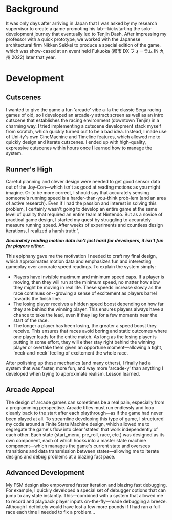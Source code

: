 <FullAV src={mainVideo} fallback={mainFallback} />

# Background

It was only days after arriving in Japan that I was asked by my research
supervisor to create a game promoting his lab—kickstarting the solo-development
journey that eventually led to Tenjin Dash. After impressing my professor with a
quick prototype, we worked with the Japanese architectural firm Nikken Sekkei to
produce a special edition of the game, which was show-cased at an event held
Fukuoka (都市 DX フォーラム IN 九州 2022) later that year.

# Development

## Cutscenes

I wanted to give the game a fun 'arcade' vibe a-la the classic Sega racing games of old, so I developed an arcade-y attract screen as well as an intro cutscene that establishes the racing environment (downtown Tenjin) in a charming way. I tried implementing a cutscene development stack myself from scratch, which quickly turned out to be a bad idea. Instead, I made use of Uni-ty's own CineMachine and Timeline features, which allowed me to quickly design and iterate cutscenes. I ended up with high-quality, expressive cutscenes within hours once I learned how to manage the system.

## Runner's High

<FullAV src={raceVideo} fallback={raceFallback} />

Careful planning and clever design were needed to get good sensor data out of the Joy-Con—which isn't as good at reading motions as you might imagine. Or to be more correct, I should say that accurately sensing someone's running speed is a harder-than-you-think prob-lem (and an area of active research). Even if I had the passion and interest in solving this problem, I certainly wasn't going to develop an entire game at the same level of quality that required an entire team at Nintendo. But as a novice of practical game design, I started my quest by struggling to accurately measure running speed. After weeks of experiments and countless design iterations, I realized a harsh truth:",

**_Accurately reading motion data isn't just hard for developers, it isn't fun for players either._**

This epiphany gave me the motivation I needed to craft my final design, which approximates motion data and emphasizes fun and interesting gameplay over accurate speed readings. To explain the system simply:

- Players have invisible maximum and minimum speed caps. If a player is moving, then they will run at the minimum speed, no matter how slow they might be moving in real life. These speeds increase slowly as the race continues on--growing a sense of excitement as players barrel towards the finish line.
- The losing player receives a hidden speed boost depending on how far they are behind the winning player. This ensures players always have a chance to take the lead, even if they lag for a few moments near the start of the race.
- The longer a player has been losing, the greater a speed boost they receive. This ensures that races avoid boring and static outcomes where one player leads for the entire match. As long as the losing player is putting in some effort, they will either stay right behind the winning player or overtake them given an opportune moment—allowing a tight, 'neck-and-neck' feeling of excitement the whole race.

After polishing up these mechanics (and many others), I finally had a system that was faster, more fun, and way more 'arcade-y' than anything I developed when trying to approximate realism. Lesson learned.

## Arcade Appeal

<FullAV src={panelVideo} fallback={panelFallback} />

The design of arcade games can sometimes be a real pain, especially from a programming perspective. Arcade titles must run endlessly and loop cleanly back to the start after each playthrough—as if the game had never been played at all. To streamline developing this type of game, I structured my code around a Finite State Machine design, which allowed me to segregate the game's flow into clear 'states' that work independently of each other. Each state (start_menu, pre_roll, race, etc.) was designed as its own component, each of which hooks into a master state machine component—which manages the game's current state and oversees transitions and data transmission between states—allowing me to iterate designs and debug problems at a blazing fast pace.

## Advanced Development

<FullAV src={exhibitVideo} fallback={exhibitFallback} />

My FSM design also empowered faster iteration and blazing fast debugging. For example, I quickly developed a special set of debugger options that can jump to any state instantly. This—combined with a system that allowed me to record and playback player inputs on-the-fly—made debugging a breeze. Although I definitely would have lost a few more pounds if I had ran a full race each time I needed to fix a problem…
